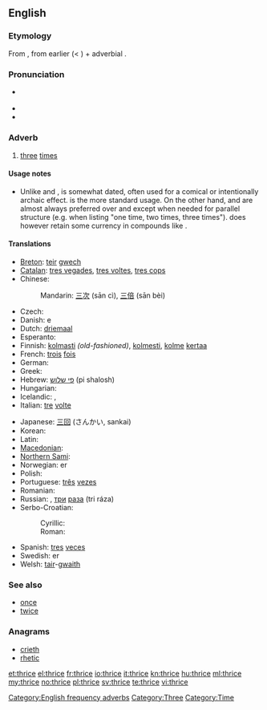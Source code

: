 ==English==

===Etymology===
From {{etyl|enm}} {{term|thries|lang=enm}}, from earlier {{term|thrie|lang=enm}} (< {{etyl|ang}} {{term|þriga|þrīga|lang=ang}}) + adverbial {{term|-s}}.

===Pronunciation===
* {{IPA|/θraɪs/}} {{SAMPA|/TraIs/}}
* {{audio|en-us-thrice.ogg|Audio (US)}}
* {{rhymes|aɪs}}

===Adverb===
{{en-adv|-}}

# [[three]] [[time]]s

====Usage notes====
* Unlike {{term|once}} and {{term|twice}}, {{term||thrice}} is somewhat dated, often used for a comical or intentionally archaic effect. {{term||[[three|Three]] [[times]]}} is the more standard usage. On the other hand, {{term||once}} and {{term||twice}} are almost always preferred over {{term||[[one]] [[time]]}} and {{term||[[two]] [[times]]}} except when needed for parallel structure (e.g. when listing "one time, two times, three times"). {{term||Thrice}} does however retain some currency in compounds like {{term|thrice-monthly}}.

====Translations====
{{trans-top|three times}}
* [[Breton]]: [[teir]] [[gwech]]
* [[Catalan]]: [[tres vegades]], [[tres voltes]], [[tres cops]]
* Chinese:
*: Mandarin: [[三]][[次]] (sān cì), [[三]][[倍]] (sān bèi)
* Czech: {{t-|cs|třikrát}}
* Danish: {{t|da|tre}} {{t|da|gang}}e
* Dutch: [[driemaal]]
* Esperanto: {{t-|eo|trifoje|xs=Esperanto}}
* Finnish: [[kolmasti]] ''(old-fashioned)'', [[kolmesti]], [[kolme]] [[kerta]]a
* French: [[trois]] [[fois]]
* German: {{t+|de|dreimal}}
* Greek: {{t|el|τρις}}
* Hebrew: [[פי שלוש]] (pi shalosh)
* Hungarian: {{t+|hu|háromszor}}
* Icelandic: {{t+|is|þrisvar}}, {{t-|is|þrívegis}}
* Italian: [[tre]] [[volta#Italian|volte]]
{{trans-mid}}
* Japanese: [[三回]] (さんかい, sankai)
* Korean: {{t|ko|세 번|tr=se beon}}
* Latin: {{t+|la|ter}}
* [[Macedonian]]: {{t|mk|три пати|tr=tri patí}}
* [[Northern Sami]]: {{tø|se|golbmii}}
* Norwegian: {{t|no|tre}} {{t|no|gang}}er
* Polish: {{t|pl|trzy razy}}
* Portuguese: [[três]] [[vez#Portuguese|vezes]]
* Romanian: {{t|ro|trei ori}}
* Russian: {{t+|ru|трижды|tr=tríždy}}, [[три]] [[раз#Russian|раза]] (tri ráza)
* Serbo-Croatian:
*: Cyrillic: {{t|sh|трипут|alt=три́пут|sc=Cyrl|xs=Serbo-Croatian}}
*: Roman: {{t|sh|triput|alt=tríput|xs=Serbo-Croatian}}
* Spanish: [[tres]] [[vez#Spanish|veces]]
* Swedish: {{t+|sv|tre}} {{t+|sv|gång}}er
* Welsh: [[tair]]-[[gwaith]]
{{trans-bottom}}

===See also===
* [[once]]
* [[twice]]

===Anagrams===
* [[crieth#English|crieth]]
* [[rhetic#English|rhetic]]

[[Category:English frequency adverbs]]
[[Category:Three]]
[[Category:Time]]

[[et:thrice]]
[[el:thrice]]
[[fr:thrice]]
[[io:thrice]]
[[it:thrice]]
[[kn:thrice]]
[[hu:thrice]]
[[ml:thrice]]
[[my:thrice]]
[[no:thrice]]
[[pl:thrice]]
[[sv:thrice]]
[[te:thrice]]
[[vi:thrice]]